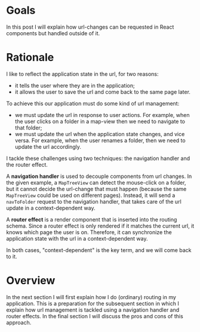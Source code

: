# Goals

In this post I will explain how url-changes can be requested in React components but handled outside of it.

# Rationale

I like to reflect the application state in the url, for two reasons:

- it tells the user where they are in the application;
- it allows the user to save the url and come back to the same page later.

To achieve this our application must do some kind of url management:

- we must update the url in response to user actions. For example, when the user clicks on a folder in
  a map-view then we need to navigate to that folder;
- we must update the url when the application state changes, and vice versa. For example, when
  the user renames a folder, then we need to update the url accordingly.

I tackle these challenges using two techniques: the navigation handler and the router effect.

A **navigation handler** is used to decouple components from url changes. In the given example, a `MapTreeView`
can detect the mouse-click on a folder, but it cannot decide the url-change that must happen (because the
same `MapTreeView` could be used on different pages). Instead, it will send a `navToFolder` request to the
navigation handler, that takes care of the url update in a context-dependent way.

A **router effect** is a render component that is inserted into the routing schema. Since a router effect is only
rendered if it matches the current url, it knows which page the user is on. Therefore, it can synchronize the
application state with the url in a context-dependent way.

In both cases, "context-dependent" is the key term, and we will come back to it.

# Overview

In the next section I will first explain how I do (ordinary) routing in my application. This is a preparation
for the subsequent section in which I explain how url management is tackled using a navigation handler and
router effects. In the final section I will discuss the pros and cons of this approach.
